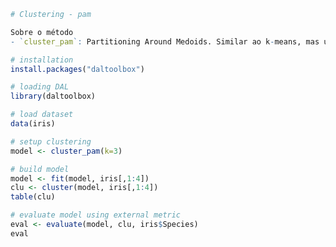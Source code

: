 ```r
# Clustering - pam

Sobre o método
- `cluster_pam`: Partitioning Around Medoids. Similar ao k-means, mas usa medoides (pontos reais) em vez de centróides, tornando-o mais robusto a outliers.

# installation 
install.packages("daltoolbox")

# loading DAL
library(daltoolbox) 
```

```r
# load dataset
data(iris)
```

```r
# setup clustering
model <- cluster_pam(k=3)
```

```r
# build model
model <- fit(model, iris[,1:4])
clu <- cluster(model, iris[,1:4])
table(clu)
```

```r
# evaluate model using external metric
eval <- evaluate(model, clu, iris$Species)
eval
```

